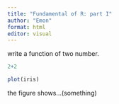 ```yaml
---
title: "Fundamental of R: part I"
author: "Emon"
format: html
editor: visual
---
```


write a function of two number.

```r
2+2
```

```r
plot(iris)
```

the figure shows...(something)
